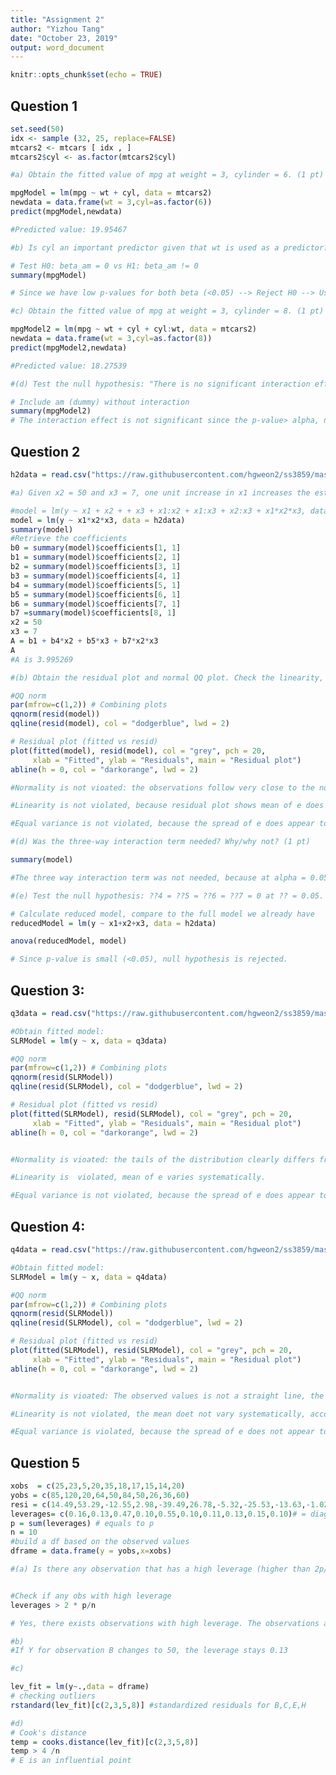 ---
title: "Assignment 2"
author: "Yizhou Tang"
date: "October 23, 2019"
output: word_document
---

```{r setup, include=FALSE}
knitr::opts_chunk$set(echo = TRUE)
```

## Question 1
```{r, include=TRUE}
set.seed(50)
idx <- sample (32, 25, replace=FALSE)
mtcars2 <- mtcars [ idx , ]
mtcars2$cyl <- as.factor(mtcars2$cyl)

#a) Obtain the fitted value of mpg at weight = 3, cylinder = 6. (1 pt)

mpgModel = lm(mpg ~ wt + cyl, data = mtcars2)
newdata = data.frame(wt = 3,cyl=as.factor(6))
predict(mpgModel,newdata)

#Predicted value: 19.95467

#b) Is cyl an important predictor given that wt is used as a predictor? Answer by conducting an appropriate test at ?? = 0.05. (1 pt)

# Test H0: beta_am = 0 vs H1: beta_am != 0
summary(mpgModel)

# Since we have low p-values for both beta (<0.05) --> Reject H0 --> Using two fitted lines gives a much better fit. Hence cyl is an important predictor

#c) Obtain the fitted value of mpg at weight = 3, cylinder = 8. (1 pt)

mpgModel2 = lm(mpg ~ wt + cyl + cyl:wt, data = mtcars2)
newdata = data.frame(wt = 3,cyl=as.factor(8))
predict(mpgModel2,newdata)

#Predicted value: 18.27539 

#(d) Test the null hypothesis: "There is no significant interaction effect between two predictors." Use the significance level ?? = 0.05. (1 pt)

# Include am (dummy) without interaction
summary(mpgModel2)
# The interaction effect is not significant since the p-value> alpha, null hypothesis is not rejected

```

\newpage

## Question 2
```{r, include=TRUE}
h2data = read.csv("https://raw.githubusercontent.com/hgweon2/ss3859/master/hw2-data-1.csv")

#a) Given x2 = 50 and x3 = 7, one unit increase in x1 increases the estimated mean of y by A units. Find A

#model = lm(y ~ x1 + x2 + + x3 + x1:x2 + x1:x3 + x2:x3 + x1*x2*x3, data = h2data)
model = lm(y ~ x1*x2*x3, data = h2data)
summary(model)
#Retrieve the coefficients
b0 = summary(model)$coefficients[1, 1]
b1 = summary(model)$coefficients[2, 1]
b2 = summary(model)$coefficients[3, 1]
b3 = summary(model)$coefficients[4, 1]
b4 = summary(model)$coefficients[5, 1]
b5 = summary(model)$coefficients[6, 1]
b6 = summary(model)$coefficients[7, 1]
b7 =summary(model)$coefficients[8, 1]
x2 = 50
x3 = 7
A = b1 + b4*x2 + b5*x3 + b7*x2*x3
A
#A is 3.995269

#(b) Obtain the residual plot and normal QQ plot. Check the linearity, equal variance and normality assumptions. (1 pt)

#QQ norm
par(mfrow=c(1,2)) # Combining plots
qqnorm(resid(model))  
qqline(resid(model), col = "dodgerblue", lwd = 2)

# Residual plot (fitted vs resid)
plot(fitted(model), resid(model), col = "grey", pch = 20,
     xlab = "Fitted", ylab = "Residuals", main = "Residual plot")
abline(h = 0, col = "darkorange", lwd = 2)

#Normality is not vioated: the observations follow very close to the normal distribution, according to the Normal QQ plot.(However, there is a slight difference in the tails, which should be kept in mind when working with the model)

#Linearity is not violated, because residual plot shows mean of e does not varies systematically, it is also roughly at 0.

#Equal variance is not violated, because the spread of e does appear to be constant

#(d) Was the three-way interaction term needed? Why/why not? (1 pt)

summary(model)

#The three way interaction term was not needed, because at alpha = 0.05, we can see that the p-value is high, 0.4385.

#(e) Test the null hypothesis: ??4 = ??5 = ??6 = ??7 = 0 at ?? = 0.05. (2 pt)

# Calculate reduced model, compare to the full model we already have
reducedModel = lm(y ~ x1+x2+x3, data = h2data)

anova(reducedModel, model)

# Since p-value is small (<0.05), null hypothesis is rejected.
```

\newpage


## Question 3:

```{r, include=TRUE}
q3data = read.csv("https://raw.githubusercontent.com/hgweon2/ss3859/master/hw2-data-2.csv")

#Obtain fitted model:
SLRModel = lm(y ~ x, data = q3data)

#QQ norm
par(mfrow=c(1,2)) # Combining plots
qqnorm(resid(SLRModel))  
qqline(resid(SLRModel), col = "dodgerblue", lwd = 2)

# Residual plot (fitted vs resid)
plot(fitted(SLRModel), resid(SLRModel), col = "grey", pch = 20,
     xlab = "Fitted", ylab = "Residuals", main = "Residual plot")
abline(h = 0, col = "darkorange", lwd = 2)


#Normality is vioated: the tails of the distribution clearly differs from the normal distribution, according to the Normal QQ plot. The observations also does not appear to be a perfect straight line.

#Linearity is  violated, mean of e varies systematically.

#Equal variance is not violated, because the spread of e does appear to be constant, the residual plot is showing a v shape.


```

\newpage


## Question 4:

```{r, include=TRUE}
q4data = read.csv("https://raw.githubusercontent.com/hgweon2/ss3859/master/hw2-data-3.csv")

#Obtain fitted model:
SLRModel = lm(y ~ x, data = q4data)

#QQ norm
par(mfrow=c(1,2)) # Combining plots
qqnorm(resid(SLRModel))  
qqline(resid(SLRModel), col = "dodgerblue", lwd = 2)

# Residual plot (fitted vs resid)
plot(fitted(SLRModel), resid(SLRModel), col = "grey", pch = 20,
     xlab = "Fitted", ylab = "Residuals", main = "Residual plot")
abline(h = 0, col = "darkorange", lwd = 2)


#Normality is vioated: The observed values is not a straight line, the tails of the distribution differs from the normal distribution, according to the Normal QQ plot.

#Linearity is not violated, the mean doet not vary systematically, according to the residual plot.

#Equal variance is violated, because the spread of e does not appear to be constant, according to the residual plot.


```

\newpage


## Question 5
```{r, include=TRUE}
xobs  = c(25,23,5,20,35,18,17,15,14,20)
yobs = c(85,120,20,64,50,84,50,26,36,60)
resi = c(14.49,53.29,-12.55,2.98,-39.49,26.78,-5.32,-25.53,-13.63,-1.02)
leverages= c(0.16,0.13,0.47,0.10,0.55,0.10,0.11,0.13,0.15,0.10)# = diag(H)
p = sum(leverages) # equals to p
n = 10
#build a df based on the observed values
dframe = data.frame(y = yobs,x=xobs)

#(a) Is there any observation that has a high leverage (higher than 2p/n)? If so, what are they? (1 pt)


#Check if any obs with high leverage
leverages > 2 * p/n

# Yes, there exists observations with high leverage. The observations are 0.47 and 0.55.

#b)
#If Y for observation B changes to 50, the leverage stays 0.13

#c)

lev_fit = lm(y~.,data = dframe)
# checking outliers
rstandard(lev_fit)[c(2,3,5,8)] #standardized residuals for B,C,E,H

#d)
# Cook's distance
temp = cooks.distance(lev_fit)[c(2,3,5,8)]
temp > 4 /n
# E is an influential point
```

\newpage
